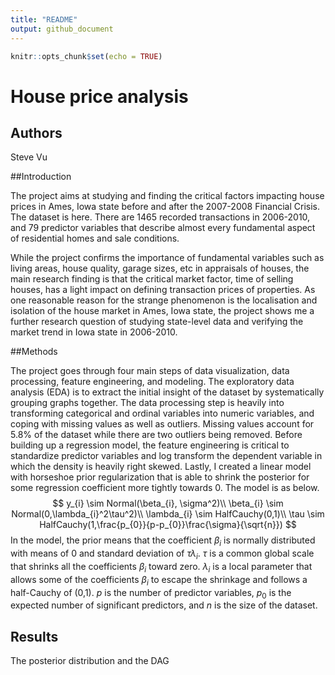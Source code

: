 ```yaml
---
title: "README"
output: github_document
---
```


```r
knitr::opts_chunk$set(echo = TRUE)
```
# House price analysis

## Authors

Steve Vu

##Introduction

The project aims at studying and finding the critical factors impacting house prices in Ames, Iowa state before and after the 2007-2008 Financial Crisis. The dataset is here. There are 1465 recorded transactions in 2006-2010, and 79 predictor variables that describe almost every fundamental aspect of residential homes and sale conditions.

While the project confirms the importance of fundamental variables such as living areas, house quality, garage sizes, etc in appraisals of houses, the main research finding is that the critical market factor, time of selling houses, has a light impact on defining transaction prices of properties. As one reasonable reason for the strange phenomenon is the localisation and isolation of the house market in Ames, Iowa state, the project shows me a further research question of studying state-level data and verifying the market trend in Iowa state in 2006-2010.

##Methods

The project goes through four main steps of data visualization, data processing, feature engineering, and modeling. The exploratory data analysis (EDA) is to extract the initial insight of the dataset by systematically grouping graphs together. The data processing step is heavily into transforming categorical and ordinal variables into numeric variables, and coping with missing values as well as outliers. Missing values account for 5.8% of the dataset while there are two outliers being removed.
Before building up a regression model, the feature engineering is critical to standardize predictor variables and log transform the dependent variable in which the density is heavily right skewed. Lastly, I created a linear model with horseshoe prior regularization that is able to shrink the posterior for some regression coefficient more tightly towards 0. The model is as below.
$$
y_{i} \sim Normal(\beta_{i}, \sigma^2)\\
\beta_{i} \sim Normal(0,\lambda_{i}^2\tau^2)\\
\lambda_{i} \sim HalfCauchy(0,1)\\
\tau \sim HalfCauchy(1,\frac{p_{0}}{p-p_{0}}\frac{\sigma}{\sqrt{n}})
$$
In the model, the prior means that the coefficient $\beta_{i}$ is normally distributed with means of 0 and standard deviation of $\tau\lambda_{i}$. $\tau$ is a common global scale that shrinks all the coefficients $\beta_{i}$ toward zero. $\lambda_{i}$ is a local parameter that allows some of the coefficients $\beta_{i}$ to escape the shrinkage and follows a half-Cauchy of (0,1). $p$ is the number of predictor variables, $p_{0}$ is the expected number of significant predictors, and $n$ is the size of the dataset.

## Results
The posterior distribution and the DAG
